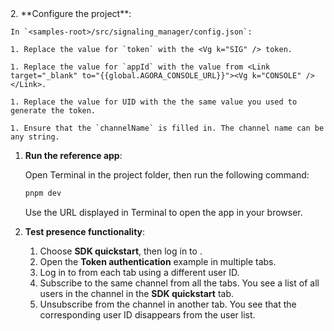 <PlatformWrapper platform="web">
2. **Configure the project**:

    In `<samples-root>/src/signaling_manager/config.json`:

    1. Replace the value for `token` with the <Vg k="SIG" /> token.

    1. Replace the value for `appId` with the value from <Link target="_blank" to="{{global.AGORA_CONSOLE_URL}}"><Vg k="CONSOLE" /></Link>.

    1. Replace the value for UID with the the same value you used to generate the token.

    1. Ensure that the `channelName` is filled in. The channel name can be any string.

1.  **Run the <Vpl k="NAME" /> reference app**:

    Open Terminal in the project folder, then run the following command:

    ``` bash
    pnpm dev
    ```

    Use the URL displayed in Terminal to open the app in your browser.

1. **Test presence functionality**:

    1. Choose **SDK quickstart**, then log in to <Vg k="SIG" />. 
    1. Open the **Token authentication** example in multiple tabs. 
    1. Log in to <Vg k="SIG" /> from each tab using a different user ID. 
    1. Subscribe to the same channel from all the tabs.
        You see a list of all users in the channel in the **SDK quickstart** tab.
    1. Unsubscribe from the channel in another tab.
        You see that the corresponding user ID disappears from the user list.

</PlatformWrapper>
